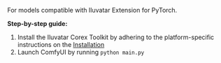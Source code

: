 For models compatible with Iluvatar Extension for PyTorch.

**Step-by-step guide:**

1. Install the Iluvatar Corex Toolkit by adhering to the platform-specific instructions on the [Installation](https://support.iluvatar.com/#/DocumentCentre?id=1&nameCenter=2&productId=520117912052801536)
2. Launch ComfyUI by running `python main.py`
